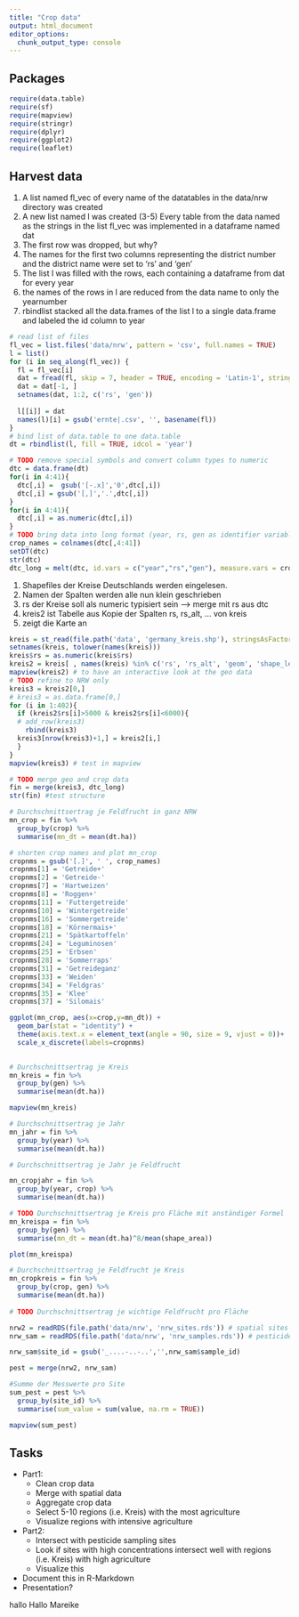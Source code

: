 ```yaml
---
title: "Crop data"
output: html_document
editor_options: 
  chunk_output_type: console
---
```


## Packages

```r
require(data.table)
require(sf)
require(mapview)
require(stringr)
require(dplyr)
require(ggplot2)
require(leaflet)
```

## Harvest data
(1) A list named fl_vec of every name of the datatables in the data/nrw directory was created 
(2) A new list named l was created
(3-5) Every table from the data named as the strings in the list fl_vec was implemented in a dataframe named dat
(6) The first row  was dropped, but why?
(7) The names for the first two columns representing the district number and the district name were set to 'rs' and 'gen'
(8) The list l was filled with the rows, each containing a dataframe from dat for every year
(9) the names of the rows in l are reduced from the data name to only the yearnumber
(10) rbindlist stacked all the data.frames of the list l to a single data.frame and labeled the id column to year

```r
# read list of files
fl_vec = list.files('data/nrw', pattern = 'csv', full.names = TRUE)
l = list()
for (i in seq_along(fl_vec)) {
  fl = fl_vec[i]
  dat = fread(fl, skip = 7, header = TRUE, encoding = 'Latin-1', stringsAsFactors = FALSE)
  dat = dat[-1, ]
  setnames(dat, 1:2, c('rs', 'gen'))
  
  l[[i]] = dat
  names(l)[i] = gsub('ernte|.csv', '', basename(fl))
}
# bind list of data.table to one data.table
dt = rbindlist(l, fill = TRUE, idcol = 'year')

# TODO remove special symbols and convert column types to numeric
dtc = data.frame(dt)
for(i in 4:41){
  dtc[,i] =  gsub('[-.x]','0',dtc[,i])
  dtc[,i] = gsub('[,]','.',dtc[,i])
}
for(i in 4:41){
  dtc[,i] = as.numeric(dtc[,i])
}
# TODO bring data into long format (year, rs, gen as identifier variables)
crop_names = colnames(dtc[,4:41])
setDT(dtc)
str(dtc)
dtc_long = melt(dtc, id.vars = c("year","rs","gen"), measure.vars = crop_names, variable.name = 'crop', value.name = 'dt.ha' )
```

(1) Shapefiles der Kreise Deutschlands werden eingelesen.
(2) Namen der Spalten werden alle nun klein geschrieben
(3) rs der Kreise soll als numeric typisiert sein --> merge mit rs aus dtc
(4) kreis2 ist Tabelle aus Kopie der Spalten rs, rs_alt, ... von kreis
(5) zeigt die Karte an

```r
kreis = st_read(file.path('data', 'germany_kreis.shp'), stringsAsFactors = FALSE)
setnames(kreis, tolower(names(kreis)))
kreis$rs = as.numeric(kreis$rs)
kreis2 = kreis[ , names(kreis) %in% c('rs', 'rs_alt', 'geom', 'shape_leng', 'shape_area') ]
mapview(kreis2) # to have an interactive look at the geo data
# TODO refine to NRW only
kreis3 = kreis2[0,]
# kreis3 = as.data.frame[0,]
for (i in 1:402){
  if (kreis2$rs[i]>5000 & kreis2$rs[i]<6000){
  # add_row(kreis3)
    rbind(kreis3)
  kreis3[nrow(kreis3)+1,] = kreis2[i,]
  }
}
mapview(kreis3) # test in mapview
```

```r
# TODO merge geo and crop data
fin = merge(kreis3, dtc_long)
str(fin) #test structure

# Durchschnittsertrag je Feldfrucht in ganz NRW
mn_crop = fin %>% 
  group_by(crop) %>%
  summarise(mn_dt = mean(dt.ha))

# shorten crop names and plot mn_crop
cropnms = gsub('[.]', ' ', crop_names)
cropnms[1] = 'Getreide+'
cropnms[2] = 'Getreide-'
cropnms[7] = 'Hartweizen'
cropnms[8] = 'Roggen+'
cropnms[11] = 'Futtergetreide'
cropnms[10] = 'Wintergetreide'
cropnms[16] = 'Sommergetreide'
cropnms[18] = 'Körnermais+'
cropnms[21] = 'Spätkartoffeln'
cropnms[24] = 'Leguminosen'
cropnms[25] = 'Erbsen'
cropnms[28] = 'Sommerraps'
cropnms[31] = 'Getreideganz'
cropnms[33] = 'Weiden'
cropnms[34] = 'Feldgras'
cropnms[35] = 'Klee'
cropnms[37] = 'Silomais'

ggplot(mn_crop, aes(x=crop,y=mn_dt)) + 
  geom_bar(stat = "identity") +
  theme(axis.text.x = element_text(angle = 90, size = 9, vjust = 0))+
  scale_x_discrete(labels=cropnms)
  

# Durchschnittsertrag je Kreis
mn_kreis = fin %>%
  group_by(gen) %>%
  summarise(mean(dt.ha))

mapview(mn_kreis)

# Durchschnittsertrag je Jahr
mn_jahr = fin %>%
  group_by(year) %>%
  summarise(mean(dt.ha))

# Durchschnittsertrag je Jahr je Feldfrucht

mn_cropjahr = fin %>%
  group_by(year, crop) %>%
  summarise(mean(dt.ha))

# TODO Durchschnittsertrag je Kreis pro Fläche mit anständiger Formel
mn_kreispa = fin %>%
  group_by(gen) %>%
  summarise(mn_dt = mean(dt.ha)^8/mean(shape_area))

plot(mn_kreispa)

# Durchschnittsertrag je Feldfrucht je Kreis 
mn_cropkreis = fin %>%
  group_by(crop, gen) %>%
  summarise(mean(dt.ha))
  
# TODO Durchschnittsertrag je wichtige Feldfrucht pro Fläche

```

```r
nrw2 = readRDS(file.path('data/nrw', 'nrw_sites.rds')) # spatial sites data
nrw_sam = readRDS(file.path('data/nrw', 'nrw_samples.rds')) # pesticide samples

nrw_sam$site_id = gsub('_....-..-..','',nrw_sam$sample_id)

pest = merge(nrw2, nrw_sam)

#Summe der Messwerte pro Site
sum_pest = pest %>%
  group_by(site_id) %>%
  summarise(sum_value = sum(value, na.rm = TRUE))

mapview(sum_pest)
```

## Tasks

- Part1:
  - Clean crop data
  - Merge with spatial data
  - Aggregate crop data
  - Select 5-10 regions (i.e. Kreis) with the most agriculture
  - Visualize regions with intensive agriculture

- Part2:
  - Intersect with pesticide sampling sites
  - Look if sites with high concentrations intersect well with regions (i.e. Kreis) with high agriculture
  - Visualize this

- Document this in R-Markdown
- Presentation?


hallo 
Hallo Mareike

